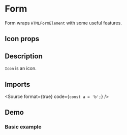 
<Meta title="Inputs/Form" component={Form} />

# Form

Form wraps `HTMLFormElement` with some useful features.

## Icon props

<ArgsTable of={Form} />

## Description

`Icon` is an icon.

## Imports

<Source format={true} code={`
const a = 'b';
`} />


## Demo

### Basic example
<Canvas of={FormStories.Example} />


